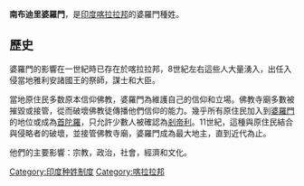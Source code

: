 {{Unreferenced|time=2020-06-25T00:16:37+00:00}}
'''南布迪里婆羅門'''，是[[印度|印度]][[喀拉拉邦|喀拉拉邦]]的婆羅門種姓。

==歷史==
婆羅門的影響在一世紀時已存在於喀拉拉邦，8世紀左右這些人大量湧入，出任入侵當地雅利安諸國王的祭師，謀士和大臣。

當地原住民多数原本信仰佛教，婆羅門為維護自己的信仰和立場。佛教寺廟多數被摧毀或接管，從而破壞佛教徒傳播他們信仰的能力。幾乎所有原住民加入到[[婆羅門|婆羅門]]的地位或成為[[首陀羅|首陀羅]]，只允許少數人被確認為[[剎帝利|剎帝利]]。11世紀，這種與原住民結合與侵略者的破壞，並接管佛教寺廟，婆羅門成為最大地主，直到近代為止。

他們的主要影響：宗教，政治，社會，經濟和文化。

[[Category:印度种姓制度|Category:印度种姓制度]]
[[Category:喀拉拉邦|Category:喀拉拉邦]]